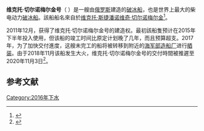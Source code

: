 '''维克托·切尔诺梅尔金号'''（{{Lang-rus|Виктор Черномырдин}} ）是一艘由[[俄罗斯|俄罗斯]]建造的[[破冰船|破冰船]]，也是世界上最大的柴电动力[[破冰船|破冰船]]。該船船名來自於[[维克托·斯捷潘诺维奇·切尔诺梅尔金|维克托·斯捷潘诺维奇·切尔诺梅尔金]]<ref>{{Cite web|title=俄罗斯一款全球最大破冰船服役 普京：俄罗斯破冰船队举世无双|url=https://mil.huanqiu.com/article/40YnTvsbRrX|accessdate=|author=環球網|date=|format=|publisher=|language=}}</ref>。

2011年12月，{{link-en|波罗的海造船厂|Baltic Shipyard}}获得了维克托·切尔诺梅尔金号的建造权。最初該船隻预计在2015年下半年投入使用，但该船的竣工时间比原定计划晚了几年，而且预算超支。2017年，为了加快交付進度，这艘未完工的船将被转移到附近的[[海军部造船厂|海军部造船厂]]进行[[舾装|舾装]]。由于2018年11月该船发生大火，维克托·切尔诺梅尔金号的交付時間被推遲至2020年11月3日<ref name="kommersant_apr2020">{{Cite web|title=На "Виктора Черномырдина" скинутся всем миром|url=https://www.kommersant.ru/doc/4333218|accessdate=28 April 2020|date=28 April 2020|publisher=Kommersant|language=ru}}</ref>。

==参考文献==
{{reflist}}

[[Category:2016年下水|Category:2016年下水]]